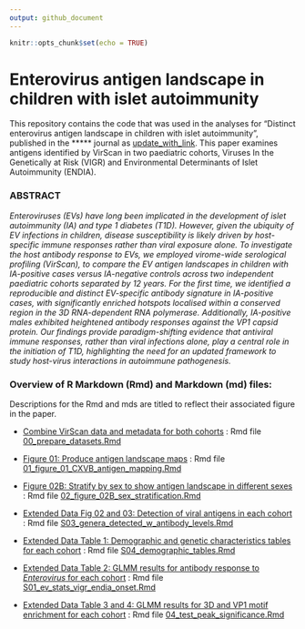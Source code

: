 ```yaml
---
output: github_document
---
```


```r
knitr::opts_chunk$set(echo = TRUE)
```

# Enterovirus antigen landscape in children with islet autoimmunity

This repository contains the code that was used in the analyses for "Distinct enterovirus antigen landscape in children with islet autoimmunity", published in the ***** journal as [update_with_link](). 
This paper examines antigens identified by VirScan in two paediatric cohorts, Viruses In the Genetically at Risk (VIGR) and Environmental Determinants of Islet Autoimmunity (ENDIA).

### ABSTRACT

<i>
Enteroviruses (EVs) have long been implicated in the development of islet autoimmunity (IA) and type 1 diabetes (T1D). However, given the ubiquity of EV infections in children, disease susceptibility is likely driven by host-specific immune responses rather than viral exposure alone. To investigate the host antibody response to EVs, we employed virome-wide serological profiling (VirScan), to compare the EV antigen landscapes in children with IA-positive cases versus IA-negative controls across two independent paediatric cohorts separated by 12 years. For the first time, we identified a reproducible and distinct EV-specific antibody signature in IA-positive cases, with significantly enriched hotspots localised within a conserved region in the 3D  RNA-dependent RNA polymerase. Additionally, IA-positive males exhibited heightened antibody responses against the VP1 capsid protein. Our findings provide paradigm-shifting evidence that antiviral immune responses, rather than viral infections alone, play a central role in the initiation of T1D, highlighting the need for an updated framework to study host-virus interactions in autoimmune pathogenesis. </i>

### Overview of R Markdown (Rmd) and Markdown (md) files:

Descriptions for the Rmd and mds are titled to reflect their associated figure in the paper.

-   [Combine VirScan data and metadata for both cohorts](00_prepare_datasets.md) : Rmd file
    [00_prepare_datasets.Rmd](00_prepare_datasets.Rmd)

-   [Figure 01: Produce antigen landscape maps](01_figure_01_CXVB_antigen_mapping.md) : Rmd file
    [01_figure_01_CXVB_antigen_mapping.Rmd](01_figure_01_CXVB_antigen_mapping.Rmd)

-   [Figure 02B: Stratify by sex to show antigen landscape in different sexes](02_figure_02B_sex_stratification.md) : Rmd file
    [02_figure_02B_sex_stratification.Rmd](02_figure_02B_sex_stratification.Rmd)
    
-   [Extended Data Fig 02 and 03: Detection of viral antigens in each cohort ](S03_genera_detected_w_antibody_levels.md) : Rmd file
    [S03_genera_detected_w_antibody_levels.Rmd](S03_genera_detected_w_antibody_levels.Rmd)
    
-   [Extended Data Table 1: Demographic and genetic characteristics tables for each cohort ](S04_demographic_tables.md) : Rmd file
    [S04_demographic_tables.Rmd](S04_demographic_tables.Rmd)
    
-   [Extended Data Table 2: GLMM results for antibody response to *Enterovirus* for each cohort ](S01_ev_stats_vigr_endia_onset.md) : Rmd file
    [S01_ev_stats_vigr_endia_onset.Rmd](S01_ev_stats_vigr_endia_onset.Rmd)
    
-   [Extended Data Table 3 and 4: GLMM results for 3D and VP1 motif enrichment for each cohort ](04_test_peak_significance.md) : Rmd file
    [04_test_peak_significance.Rmd](04_test_peak_significance.Rmd)
    
    